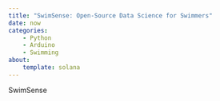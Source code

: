 ```yaml
---
title: "SwimSense: Open-Source Data Science for Swimmers"
date: now
categories:
    - Python
    - Arduino
    - Swimming
about: 
    template: solana
---
```


SwimSense

